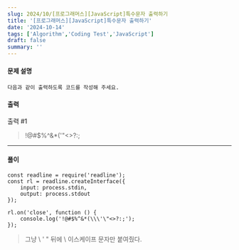 ```yaml
---
slug: 2024/10/[프로그래머스][JavaScript]특수문자 출력하기
title: '[프로그래머스][JavaScript]특수문자 출력하기'
date: '2024-10-14'
tags: ['Algorithm','Coding Test','JavaScript']
draft: false
summary: ''
---
```

#### 문제 설명
    다음과 같이 출력하도록 코드를 작성해 주세요.
#### 출력
출력 #1

>!@#$%^&*(\'"&lt;&gt;?:;

---
#### 풀이
````
const readline = require('readline');
const rl = readline.createInterface({
    input: process.stdin,
    output: process.stdout
});

rl.on('close', function () {
    console.log('!@#$%^&*(\\\'\"<>?:;');
});

````
> 그냥 \ ' " 뒤에 \ 이스케이프 문자만 붙여줬다.